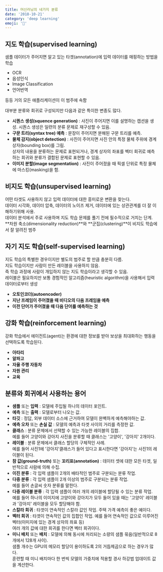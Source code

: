 ```yaml
---
title: 머신러닝의 네가지 분류
date: '2018-10-21'
category: 'deep learning'
emoji: '👻'
---
```


## 지도 학습(supervised learning)

샘플 데이터가 주어지면 알고 있는 타겟(annotation)에 입력 데이터를 매핑하는 방법을 학습
- OCR
- 음성인식
- Image Classification
- 언어번역

등등 거의 모든 애플리케이션이 이 범주에 속함

대부분 분류와 회귀로 구성되지만 다음과 같은 특이한 변종도 많다.

- **시퀀스 생성(squence generation)** : 사진이 주어지면 이를 설명하는 캡션을 생성. 시퀀스 생성은 일련의 분류 문제로 재구성할 수 있음.
- **구문 트리(syntax tree) 예측** : 문장이 주어지면 분해된 구문 트리를 예측.
- **물체 감지(object detection)** : 사진이 주어지면 사진 안의 특정 물체 주위에 경계 상자(bounding box)를 그림.  
상자의 내용을 분류하는 문제로 표현되거나, 경계 상자의 좌표를 벡터 회귀로 예측하는 회귀와 분류가 결합된 문제로 표현할 수 있음.
- **이미지 분할(image segmentation)** : 사진이 주어졌을 때 픽셀 단위로 특정 물체에 마스킹(masking)을 함.



## 비지도 학습(unsupervised learning)
어떤 타겟도 사용하지 않고 입력 데이터에 대한 흥미로운 변환을 찾는다.  
데이터 시각화, 데이터 압축, 데이터의 노이즈 제거, 데이터에 있는 상관관계를 더 잘 이해하기위해 사용.  
데이터 분석에서 주로 사용하며 지도 학습 문제를 풀기 전에 필수적으로 거치는 단계.  
**차원 축소(dimensionality reduction)**와 **군집(clustering)**이 비지도 학습에서 잘 알려진 범주

## 자기 지도 학습(self-supervised learning)
지도 학습의 특별한 경우이지만 별도의 범주로 할 만큼 충분히 다름.  
지도 학습이지만 사람이 만든 레이블을 사용하지 않음.  
즉 학습 과정에 사람이 개입하지 않는 지도 학습이라고 생각할 수 있음.  
레이블은 필요하지만 보통 경험적인 알고리즘(heuristic algorithm)을 사용해서 입력 데이터로부터 생성

- **오토인코더(autoencoder)**
- **지난 프레임이 주어졌을 때 비디오의 다음 프레임을 예측**
- **이전 단어가 주어졌을 때 다음 단어를 예측하는 것**

## 강화 학습(reinforcement learning)

강화 학습에서 에이전트(agent)는 환경에 대한 정보를 받아 보상을 최대화하는 행동을 선택하도록 학습된다.

- **아타리**
- **알파고**
- **자율 주행 자동차**
- **자원 관리**
- **교육**

## 분류와 회귀에서 사용하는 용어

- **샘플** 또는 **입력** : 모델에 주입될 하나의 데이터 포인트.
- **예측** 또는 **출력** : 모델로부터 나오는 값.
- **타깃** : 정답, 외부 데이터 소스에 근거하여 모델이 완벽하게 예측해야하는 값.
- **예측 오차** 또는 **손실 값** : 모델의 예측과 타겟 사이의 거리를 측정한 값.
- **클래스** : 분류 문제에서 선택할 수 있는 가능한 레이블의 집합.  
예를 들어 고양이와 강아지 사진을 분류할 때 클래스는 '고양이', '강아지' 2개이다.
- **레이블** : 분류 문제에서 클래스 할당의 구체적인 사례.  
예를 들어 사진1에 '강아지'클래스가 들어 있다고 표시한다면 '강아지'는 사진1의 레이블이 된다.
- **참 값(ground-truth)** 또는 **꼬리표(annotation)** : 데이터 셋에 대한 모든 타겟, 일반적으로 사람에 의해 수집.
- **이진 분류** : 각 입력 샘플이 2개의 배타적인 범주로 구분되는 분류 작업.
- **다중 분류** : 각 입력 샘플이 2개 이상의 범주로 구분되는 분류 작업.  
예를 들어 손글씨 숫자 분류를 말한다.
- **다중 레이블 분류** : 각 입력 샘플이 여러 개의 레이블에 할당될 수 있는 분류 작업.  
예를 들어 하나의 이미지에 고양이와 강아지가 모두 들어 있을 때는 '고양이' 레이블과 '강아지' 레이블을 모두 할당해야 함.
- **스칼라 회귀** : 타겟이 연속적인 스칼라 값인 작업. 주택 가격 예측이 좋은 예이다.
- **벡터 회귀** : 타겟이 연속적인 값의 집합인 작업. 예를 들어 연속적인 값으로 이루어진 벡터(이미지에 있는 경계 상자의 좌표 등)  
여러 개의 값에 대한 회귀를 한다면 벡터 회귀이다.
- **미니 배치** 또는 **배치** : 모델에 의해 동시에 처리되는 소량의 샘플 묶음(일반적으로 8개에서 128개 사이).  
샘플 개수는 GPU의 메모리 할당이 용이하도록 2의 거듭제곱으로 하는 경우가 많다.  
훈련할 때 미니 배치마다 한 번씩 모델의 가중치에 적용할 경사 하강법 업데이트 값을 계산한다.
